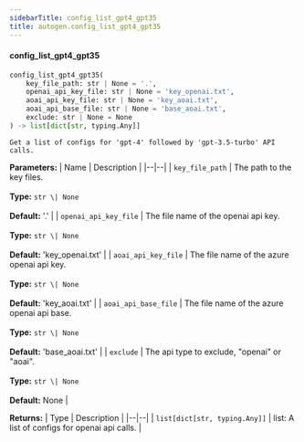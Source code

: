 ```yaml
---
sidebarTitle: config_list_gpt4_gpt35
title: autogen.config_list_gpt4_gpt35
---
```


<code class="doc-symbol doc-symbol-heading doc-symbol-function"></code>
#### config_list_gpt4_gpt35

```python
config_list_gpt4_gpt35(
    key_file_path: str | None = '.',
    openai_api_key_file: str | None = 'key_openai.txt',
    aoai_api_key_file: str | None = 'key_aoai.txt',
    aoai_api_base_file: str | None = 'base_aoai.txt',
    exclude: str | None = None
) -> list[dict[str, typing.Any]]
```

    Get a list of configs for 'gpt-4' followed by 'gpt-3.5-turbo' API calls.

<b>Parameters:</b>
| Name | Description |
|--|--|
| `key_file_path` | The path to the key files.<br/><br/>**Type:** `str \| None`<br/><br/>**Default:** '.' |
| `openai_api_key_file` | The file name of the openai api key.<br/><br/>**Type:** `str \| None`<br/><br/>**Default:** 'key_openai.txt' |
| `aoai_api_key_file` | The file name of the azure openai api key.<br/><br/>**Type:** `str \| None`<br/><br/>**Default:** 'key_aoai.txt' |
| `aoai_api_base_file` | The file name of the azure openai api base.<br/><br/>**Type:** `str \| None`<br/><br/>**Default:** 'base_aoai.txt' |
| `exclude` | The api type to exclude, "openai" or "aoai".<br/><br/>**Type:** `str \| None`<br/><br/>**Default:** None |

<b>Returns:</b>
| Type | Description |
|--|--|
| `list[dict[str, typing.Any]]` | list: A list of configs for openai api calls. |

<br />